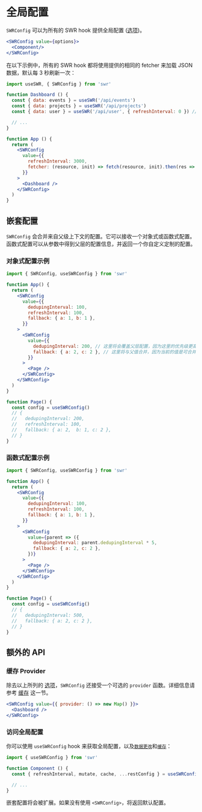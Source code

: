 # 全局配置

`SWRConfig` 可以为所有的 SWR hook 提供全局配置 ([选项](/docs/api))。

```jsx
<SWRConfig value={options}>
  <Component/>
</SWRConfig>
```

在以下示例中，所有的 SWR hook 都将使用提供的相同的 fetcher 来加载 JSON 数据，默认每 3 秒刷新一次：

```jsx
import useSWR, { SWRConfig } from 'swr'

function Dashboard () {
  const { data: events } = useSWR('/api/events')
  const { data: projects } = useSWR('/api/projects')
  const { data: user } = useSWR('/api/user', { refreshInterval: 0 }) // override

  // ...
}

function App () {
  return (
    <SWRConfig 
      value={{
        refreshInterval: 3000,
        fetcher: (resource, init) => fetch(resource, init).then(res => res.json())
      }}
    >
      <Dashboard />
    </SWRConfig>
  )
}
```

## 嵌套配置

`SWRConfig` 会合并来自父级上下文的配置。它可以接收一个对象式或函数式配置。函数式配置可以从参数中得到父层的配置信息，并返回一个你自定义定制的配置。

### 对象式配置示例

```jsx
import { SWRConfig, useSWRConfig } from 'swr'

function App() {
  return (
    <SWRConfig
      value={{
        dedupingInterval: 100,
        refreshInterval: 100,
        fallback: { a: 1, b: 1 },
      }}
    >
      <SWRConfig
        value={{
          dedupingInterval: 200, // 这里将会覆盖父层配置，因为这里的优先级更高
          fallback: { a: 2, c: 2 }, // 这里将与父值合并，因为当前的值是可合并的对象
        }}
      >
        <Page />
      </SWRConfig>
    </SWRConfig>
  )
}

function Page() {
  const config = useSWRConfig()
  // {
  //   dedupingInterval: 200,
  //   refreshInterval: 100,
  //   fallback: { a: 2,  b: 1, c: 2 },
  // }
}
```

### 函数式配置示例

```jsx
import { SWRConfig, useSWRConfig } from 'swr'

function App() {
  return (
    <SWRConfig
      value={{
        dedupingInterval: 100,
        refreshInterval: 100,
        fallback: { a: 1, b: 1 },
      }}
    >
      <SWRConfig
        value={parent => ({
          dedupingInterval: parent.dedupingInterval * 5,
          fallback: { a: 2, c: 2 },
        })}
      >
        <Page />
      </SWRConfig>
    </SWRConfig>
  )
}

function Page() {
  const config = useSWRConfig()
  // {
  //   dedupingInterval: 500,
  //   fallback: { a: 2, c: 2 },
  // }
}
```

## 额外的 API

### 缓存 Provider

除去以上所列的 [选项](/docs/api)，`SWRConfig` 还接受一个可选的 `provider` 函数。详细信息请参考 [缓存](/docs/advanced/cache) 这一节。

```jsx
<SWRConfig value={{ provider: () => new Map() }}>
  <Dashboard />
</SWRConfig>
```

### 访问全局配置

你可以使用 `useSWRConfig` hook 来获取全局配置，以及[`数据更改`](/docs/mutation)和[`缓存`](/docs/advanced/cache)：

```jsx
import { useSWRConfig } from 'swr'

function Component () {
  const { refreshInterval, mutate, cache, ...restConfig } = useSWRConfig()

  // ...
}
```

嵌套配置将会被扩展。如果没有使用 `<SWRConfig>`，将返回默认配置。
